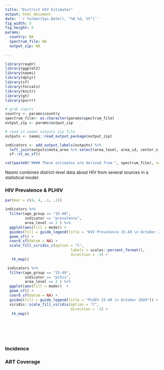 ```yaml
---
title: "District HIV Estimates"
output: html_document
date: '`r format(Sys.Date(), "%B %d, %Y")`'
fig_width: 5
fig_height: 5
params:
  country: NA
  spectrum_file: NA
  output_zip: NA
    
---
```


```r
library(readr)
library(ggplot2)
library(naomi)
library(dplyr)
library(sf)
library(forcats)
library(knitr)
library(gt)
library(purrr)

# grab inputs
country <- params$country
spectrum_file<- as.character(params$spectrum_file)
output_zip <- params$output_zip

# read in naomi outputs zip file
outputs <- naomi::read_output_package(output_zip)

indicators <- add_output_labels(outputs) %>%
  left_join(outputs$meta_area %>% select(area_level, area_id, center_x, center_y)) %>%
  sf::st_as_sf()
```

``` r
cat(paste0("#### These estimates are derived from ", spectrum_file), sep = "\n")

```


Naomi combines district-level data about HIV from several sources in a statistical model:


### HIV Prevalence & PLHIV
```r
 
par(mar = c(4, 4, .1, .1))

indicators %>%
  filter(age_group == "15-49",
         indicator == "prevalence",
         area_level == 2 ) %>%
  ggplot(aes(fill = mode)) +
  guides(fill = guide_legend(title = "HIV Prevalence 15-49 \n October 2020")) +
  geom_sf() +
  coord_sf(datum = NA) +
  scale_fill_viridis_c(option = "C",
                              labels = scales::percent_format(),
                              direction = -1) +
   th_map()

 indicators %>%
  filter(age_group == "15-49",
         indicator == "plhiv",
         area_level == 2 ) %>%
  ggplot(aes(fill = mode))  +
  geom_sf() +
  coord_sf(datum = NA) +
  guides(fill = guide_legend(title = "PLHIV 15-49 \n October 2020")) +
  viridis::scale_fill_viridis(option = "C",
                              direction = -1) +
   th_map()
 
 

 
 
```


### Incidence


### ART Coverage
